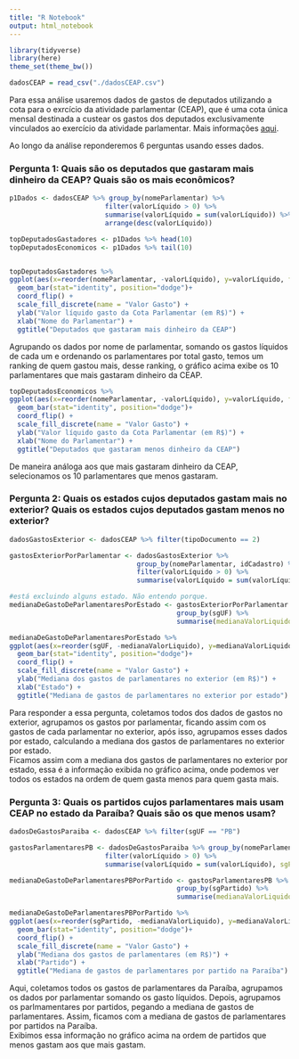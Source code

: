 ```yaml
---
title: "R Notebook"
output: html_notebook
---
```


```r
library(tidyverse)
library(here)
theme_set(theme_bw())
```

```r
dadosCEAP = read_csv("./dadosCEAP.csv")
```

Para essa análise usaremos dados de gastos de deputados utilizando a cota para o exrcício da atividade parlamentar (CEAP), que é uma cota única mensal destinada a custear os gastos dos deputados exclusivamente vinculados ao exercício da atividade parlamentar. Mais informações [aqui](http://www2.camara.leg.br/transparencia/acesso-a-informacao/copy_of_perguntas-frequentes/cota-para-o-exercicio-da-atividade-parlamentar).

Ao longo da análise reponderemos 6 perguntas usando esses dados.


### Pergunta 1: Quais são os deputados que gastaram mais dinheiro da CEAP? Quais são os mais econômicos?
```r
p1Dados <- dadosCEAP %>% group_by(nomeParlamentar) %>% 
                        filter(valorLíquido > 0) %>% 
                        summarise(valorLíquido = sum(valorLíquido)) %>% 
                        arrange(desc(valorLíquido))

topDeputadosGastadores <- p1Dados %>% head(10)
topDeputadosEconomicos <- p1Dados %>% tail(10)


topDeputadosGastadores %>%
ggplot(aes(x=reorder(nomeParlamentar, -valorLíquido), y=valorLíquido, fill=factor(valorLíquido)))+
  geom_bar(stat="identity", position="dodge")+
  coord_flip() +
  scale_fill_discrete(name = "Valor Gasto") +  
  ylab("Valor líquido gasto da Cota Parlamentar (em R$)") +
  xlab("Nome do Parlamentar") + 
  ggtitle("Deputados que gastaram mais dinheiro da CEAP")
```

Agrupando os dados por nome de parlamentar, somando os gastos líquidos de cada um e ordenando os parlamentares por total gasto, temos um ranking de quem gastou mais, desse ranking, o gráfico acima exibe os 10 parlamentares que mais gastaram dinheiro da CEAP.

```r
topDeputadosEconomicos %>%
ggplot(aes(x=reorder(nomeParlamentar, -valorLíquido), y=valorLíquido, fill=factor(valorLíquido)))+
  geom_bar(stat="identity", position="dodge")+
  coord_flip() +
  scale_fill_discrete(name = "Valor Gasto") +  
  ylab("Valor líquido gasto da Cota Parlamentar (em R$)") +
  xlab("Nome do Parlamentar") + 
  ggtitle("Deputados que gastaram menos dinheiro da CEAP")
```

De maneira análoga aos que mais gastaram dinheiro da CEAP, selecionamos os 10 parlamentares que menos gastaram.  


### Pergunta 2: Quais os estados cujos deputados gastam mais no exterior? Quais os estados cujos deputados gastam menos no exterior?

```r
dadosGastosExterior <- dadosCEAP %>% filter(tipoDocumento == 2)

gastosExteriorPorParlamentar <- dadosGastosExterior %>% 
                                group_by(nomeParlamentar, idCadastro) %>% 
                                filter(valorLíquido > 0) %>% 
                                summarise(valorLíquido = sum(valorLíquido), sgUF = first(sgUF))

#está excluindo alguns estado. Não entendo porque.
medianaDeGastoDeParlamentaresPorEstado <- gastosExteriorPorParlamentar %>% 
                                          group_by(sgUF) %>% 
                                          summarise(medianaValorLiquido = median(valorLíquido)) %>% arrange(desc(medianaValorLiquido))

medianaDeGastoDeParlamentaresPorEstado %>%
ggplot(aes(x=reorder(sgUF, -medianaValorLiquido), y=medianaValorLiquido, fill=factor(medianaValorLiquido)))+
  geom_bar(stat="identity", position="dodge")+
  coord_flip() +
  scale_fill_discrete(name = "Valor Gasto") +  
  ylab("Mediana dos gastos de parlamentares no exterior (em R$)") +
  xlab("Estado") + 
  ggtitle("Mediana de gastos de parlamentares no exterior por estado")
```

Para responder a essa pergunta, coletamos todos dos dados de gastos no exterior, agrupamos os gastos por parlamentar, ficando assim com os gastos de cada parlamentar no exterior, após isso, agrupamos esses dados por estado, calculando a mediana dos gastos de parlamentares no exterior por estado.  
Ficamos assim com a mediana dos gastos de parlamentares no exterior por estado, essa é a informação exibida no gráfico acima, onde podemos ver todos os estados na ordem de quem gasta menos para quem gasta mais.

### Pergunta 3: Quais os partidos cujos parlamentares mais usam CEAP no estado da Paraíba? Quais são os que menos usam?

```r
dadosDeGastosParaiba <- dadosCEAP %>% filter(sgUF == "PB")

gastosParlamentaresPB <- dadosDeGastosParaiba %>% group_by(nomeParlamentar) %>% 
                        filter(valorLíquido > 0) %>% 
                        summarise(valorLíquido = sum(valorLíquido), sgPartido = first(sgPartido))

medianaDeGastoDeParlamentaresPBPorPartido <- gastosParlamentaresPB %>% 
                                          group_by(sgPartido) %>% 
                                          summarise(medianaValorLiquido = median(valorLíquido)) %>% arrange(desc(medianaValorLiquido))

medianaDeGastoDeParlamentaresPBPorPartido %>%
ggplot(aes(x=reorder(sgPartido, -medianaValorLiquido), y=medianaValorLiquido, fill=factor(medianaValorLiquido)))+
  geom_bar(stat="identity", position="dodge")+
  coord_flip() +
  scale_fill_discrete(name = "Valor Gasto") +  
  ylab("Mediana dos gastos de parlamentares (em R$)") +
  xlab("Partido") + 
  ggtitle("Mediana de gastos de parlamentares por partido na Paraíba")
```

Aqui, coletamos todos os gastos de parlamentares da Paraíba, agrupamos os dados por parlamentar somando os gasto líquidos. Depois, agrupamos os parlmamentares por partidos, pegando a mediana de gastos de parlamentares. Assim, ficamos com a mediana de gastos de parlamentares por partidos na Paraíba.  
Exibimos essa informação no gráfico acima na ordem de partidos que menos gastam aos que mais gastam.


